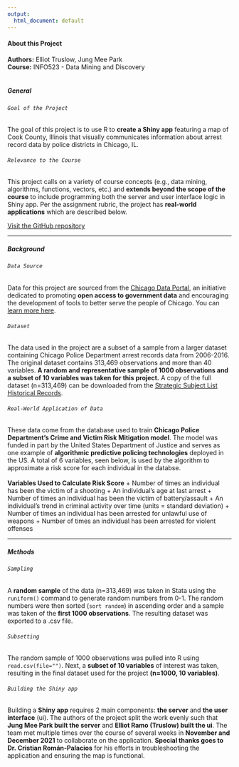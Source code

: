 ```yaml
---
output:
  html_document: default
---
```

#### **About this Project**  
**Authors:** Elliot Truslow, Jung Mee Park  
**Course:** INFO523 - Data Mining and Discovery  
</br>  

##### **General**  

###### `Goal of the Project`
The goal of this project is to use R to **create a Shiny app** featuring a map of Cook County, Illinois that visually communicates information about arrest record data by police districts in Chicago, IL.  

###### `Relevance to the Course`
This project calls on a variety of course concepts (e.g., data mining, algorithms, functions, vectors, etc.) and **extends beyond the scope of the course** to include programming both the server and user interface logic in Shiny app. Per the assignment rubric, the project has **real-world applications** which are described  below.  

[Visit the GitHub repository](https://github.com/elliotcodes/INFO523_Final-Project)  

---

##### **Background**  

###### `Data Source`
Data for this project are sourced from the [Chicago Data Portal](https://data.cityofchicago.org/), an initiative dedicated to promoting **open access to government data** and encouraging the development of tools to better serve the people of Chicago. You can [learn more here](https://www.chicago.gov/city/en/narr/foia/CityData.html).  

###### `Dataset`
The data used in the project are a subset of a sample from a larger dataset containing Chicago Police Department arrest records data from 2006-2016. The original dataset contains 313,469 observations and more than 40 variables. **A random and representative sample of 1000 observations and a subset of 10 variables was taken for this project.** A copy of the full dataset (n=313,469) can be downloaded from the [Strategic Subject List Historical Records](https://data.cityofchicago.org/Public-Safety/Strategic-Subject-List-Historical/4aki-r3np).  

###### `Real-World Application of Data`
These data come from the database used to train **Chicago Police Department's Crime and Victim Risk Mitigation model**. The model was funded in part by the United States Department of Justice and serves as one example of **algorithmic predictive policing technologies** deployed in the US. A total of 6 variables, seen below, is used by the algorithm to approximate a risk score for each individual in the databse.  
</br>
**Variables Used to Calculate Risk Score**
+ Number of times an individual has been the victim of a shooting
+ An individual's age at last arrest
+ Number of times an individual has been the victim of battery/assault
+ An individual's trend in criminal activity over time (units = standard deviation)
+ Number of times an individual has been arrested for unlawful use of weapons
+ Number of times an individual has been arrested for violent offenses  

---

##### **Methods**  

###### `Sampling`  
A **random sample** of the data (n=313,469) was taken in Stata using the `runiform()` command to generate random numbers from 0-1. The random numbers were then sorted (`sort random`) in ascending order and a sample was taken of the **first 1000 observations**. The resulting dataset was exported to a .csv file.  

###### `Subsetting`  
The random sample of 1000 observations was pulled into R using `read.csv(file="")`. Next, a **subset of 10 variables** of interest was taken, resulting in the final dataset used for the project **(n=1000, 10 variables)**.  

###### `Building the Shiny app`  
Building a **Shiny app** requires 2 main components: **the server** and **the user interface** (ui). The authors of the project split the work evenly such that **Jung Mee Park built the server** and **Elliot Ramo (Truslow) built the ui**. The team met multiple times over the course of several weeks in **November and December 2021** to collaborate on the application. **Special thanks goes to Dr. Cristian Román-Palacios** for his efforts in troubleshooting the application and ensuring the map is functional.  



</br>

